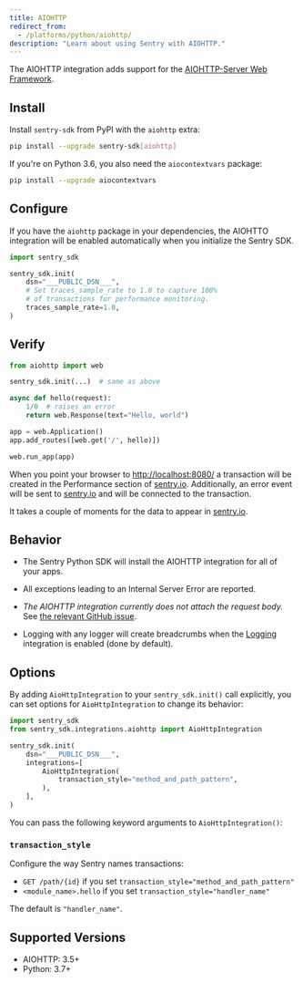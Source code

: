 ```yaml
---
title: AIOHTTP
redirect_from:
  - /platforms/python/aiohttp/
description: "Learn about using Sentry with AIOHTTP."
---
```


The AIOHTTP integration adds support for the [AIOHTTP-Server Web Framework](https://docs.aiohttp.org/en/stable/web.html).

## Install

Install `sentry-sdk` from PyPI with the `aiohttp` extra:

```bash
pip install --upgrade sentry-sdk[aiohttp]
```

If you're on Python 3.6, you also need the `aiocontextvars` package:

```bash
pip install --upgrade aiocontextvars
```

## Configure

If you have the `aiohttp` package in your dependencies, the AIOHTTO integration will be enabled automatically when you initialize the Sentry SDK.

<SignInNote />

```python
import sentry_sdk

sentry_sdk.init(
    dsn="___PUBLIC_DSN___",
    # Set traces_sample_rate to 1.0 to capture 100%
    # of transactions for performance monitoring.
    traces_sample_rate=1.0,
)
```

## Verify

```python
from aiohttp import web

sentry_sdk.init(...)  # same as above

async def hello(request):
    1/0  # raises an error
    return web.Response(text="Hello, world")

app = web.Application()
app.add_routes([web.get('/', hello)])

web.run_app(app)
```

When you point your browser to [http://localhost:8080/](http://localhost:8080/) a transaction will be created in the Performance section of [sentry.io](https://sentry.io). Additionally, an error event will be sent to [sentry.io](https://sentry.io) and will be connected to the transaction.

It takes a couple of moments for the data to appear in [sentry.io](https://sentry.io).

## Behavior

- The Sentry Python SDK will install the AIOHTTP integration for all of your apps.

- All exceptions leading to an Internal Server Error are reported.

- _The AIOHTTP integration currently does not attach the request body._ See
  [the relevant GitHub
  issue](https://github.com/getsentry/sentry-python/issues/220).

- Logging with any logger will create breadcrumbs when
  the [Logging](/platforms/python/guides/logging/)
  integration is enabled (done by default).

## Options

By adding `AioHttpIntegration` to your `sentry_sdk.init()` call explicitly, you can set options for `AioHttpIntegration` to change its behavior:

```python
import sentry_sdk
from sentry_sdk.integrations.aiohttp import AioHttpIntegration

sentry_sdk.init(
    dsn="___PUBLIC_DSN___",
    integrations=[
        AioHttpIntegration(
            transaction_style="method_and_path_pattern",
        ),
    ],
)
```

You can pass the following keyword arguments to `AioHttpIntegration()`:

### `transaction_style`

Configure the way Sentry names transactions:

- `GET /path/{id}` if you set `transaction_style="method_and_path_pattern"`
- `<module_name>.hello` if you set `transaction_style="handler_name"`

The default is `"handler_name"`.

## Supported Versions

- AIOHTTP: 3.5+
- Python: 3.7+
